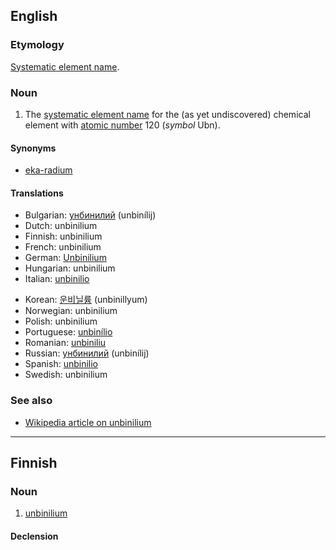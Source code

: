 ==English==
{{elements|Ubn|ununennium|Uue|unbiunium|Ubu}}

===Etymology===
[[w:Systematic element name|Systematic element name]].

===Noun===
{{en-noun|-}}

# {{element}} The [[systematic element name]] for the (as yet undiscovered) chemical element with [[atomic number]] 120 (''symbol'' Ubn).

====Synonyms====
*[[eka-radium]]

====Translations====
{{top}}
*Bulgarian: [[унбинилий]] (unbinílij) {{m}}
*Dutch: unbinilium {{n}}
*Finnish: unbinilium
*French: unbinilium {{m}}
*German: [[Unbinilium]] {{n}}
*Hungarian: unbinilium
*Italian: [[unbinilio]] {{m}}
{{mid}}
*Korean: [[운비닐륨]] (unbinillyum)
*Norwegian: unbinilium
*Polish: unbinilium {{m}}
*Portuguese: [[unbinílio]] {{m}}
*Romanian: [[unbiniliu]] {{n}}
*Russian: [[унбинилий]] (unbinílij) {{m}}
*Spanish: [[unbinilio]] {{m}}
*Swedish: unbinilium
{{bottom}}

===See also===
*[[w:Unbinilium|Wikipedia article on unbinilium]]

----

==Finnish==
{{wikipedia|lang=fi}}

===Noun===
{{infl|fi|noun}}

# {{element|lang=fi}} [[#English|unbinilium]]

====Declension====
{{fi-decl-tuoli|unbinilium|np=1}}